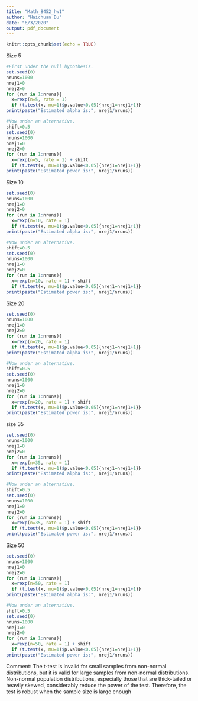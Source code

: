 ```yaml
---
title: "Math_8452_hw1"
author: "Haichuan Du"
date: "6/3/2020"
output: pdf_document
---
```


```r
knitr::opts_chunk$set(echo = TRUE)
```
Size 5
```r
#First under the null hypothesis.
set.seed(0) 
nruns=1000
nrej1=0
nrej2=0
for (run in 1:nruns){
  x=rexp(n=5, rate = 1)
  if (t.test(x, mu=1)$p.value<0.05){nrej1=nrej1+1}}
print(paste("Estimated alpha is:", nrej1/nruns))

#Now under an alternative.
shift=0.5
set.seed(0) 
nruns=1000
nrej1=0
nrej2=0
for (run in 1:nruns){
  x=rexp(n=5, rate = 1) + shift
  if (t.test(x, mu=1)$p.value<0.05){nrej1=nrej1+1}}
print(paste("Estimated power is:", nrej1/nruns))
```

Size 10
```r
set.seed(0) 
nruns=1000
nrej1=0
nrej2=0
for (run in 1:nruns){
  x=rexp(n=10, rate = 1)
  if (t.test(x, mu=1)$p.value<0.05){nrej1=nrej1+1}}
print(paste("Estimated alpha is:", nrej1/nruns))

#Now under an alternative.
shift=0.5
set.seed(0) 
nruns=1000
nrej1=0
nrej2=0
for (run in 1:nruns){
  x=rexp(n=10, rate = 1) + shift
  if (t.test(x, mu=1)$p.value<0.05){nrej1=nrej1+1}}
print(paste("Estimated power is:", nrej1/nruns))
```

Size 20
```r
set.seed(0) 
nruns=1000
nrej1=0
nrej2=0
for (run in 1:nruns){
  x=rexp(n=20, rate = 1)
  if (t.test(x, mu=1)$p.value<0.05){nrej1=nrej1+1}}
print(paste("Estimated alpha is:", nrej1/nruns))

#Now under an alternative.
shift=0.5
set.seed(0) 
nruns=1000
nrej1=0
nrej2=0
for (run in 1:nruns){
  x=rexp(n=20, rate = 1) + shift
  if (t.test(x, mu=1)$p.value<0.05){nrej1=nrej1+1}}
print(paste("Estimated power is:", nrej1/nruns))
```

size 35
```r
set.seed(0) 
nruns=1000
nrej1=0
nrej2=0
for (run in 1:nruns){
  x=rexp(n=35, rate = 1)
  if (t.test(x, mu=1)$p.value<0.05){nrej1=nrej1+1}}
print(paste("Estimated alpha is:", nrej1/nruns))

#Now under an alternative.
shift=0.5
set.seed(0) 
nruns=1000
nrej1=0
nrej2=0
for (run in 1:nruns){
  x=rexp(n=35, rate = 1) + shift
  if (t.test(x, mu=1)$p.value<0.05){nrej1=nrej1+1}}
print(paste("Estimated power is:", nrej1/nruns))
```

Size 50
```r
set.seed(0) 
nruns=1000
nrej1=0
nrej2=0
for (run in 1:nruns){
  x=rexp(n=50, rate = 1)
  if (t.test(x, mu=1)$p.value<0.05){nrej1=nrej1+1}}
print(paste("Estimated alpha is:", nrej1/nruns))

#Now under an alternative.
shift=0.5
set.seed(0) 
nruns=1000
nrej1=0
nrej2=0
for (run in 1:nruns){
  x=rexp(n=50, rate = 1) + shift
  if (t.test(x, mu=1)$p.value<0.05){nrej1=nrej1+1}}
print(paste("Estimated power is:", nrej1/nruns))
```
Comment:
The t-test is invalid for small samples from non-normal distributions, but it is valid for large samples from non-normal distributions. Non-normal population distributions, especially those that are thick-tailed 
or heavily skewed, considerably reduce the power of the test. Therefore, the test is robust when the sample size is large enough
